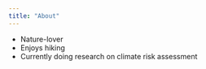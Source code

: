 ```yaml
---
title: "About"
---
```


- Nature-lover
- Enjoys hiking
- Currently doing research on climate risk assessment

